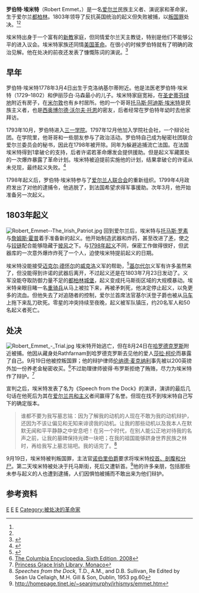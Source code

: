 {{Infobox military person
|name='''Robert Emmet'''
|lived=1778年3月4日 - 1803年9月20日
|image= [[Image:Robert_Emmet_-_Project_Gutenberg_13112.png|250px]]
|caption=
|birth place=克洛纳基尔蒂附近
|death place=都柏林托马斯街
|allegiance=[[爱尔兰人联合会|爱尔兰人联合会]] 
|branch=
|serviceyears=1793-1803
|rank=指挥官
|unit=
|commands=
|battles=[[1798年起义|1798年起义]] <br> [[1803年爱尔兰人起义|1803年爱尔兰人起义]]
|awards=
|relations=[[托马斯·阿迪斯·埃米特|托马斯·阿迪斯·埃米特]]
|laterwork=
}}'''罗伯特·埃米特'''（Robert Emmet，{{bd|1778年|3月4日|1803年|9月20日}}）是一名[[爱尔兰|爱尔兰]]民族主义者、演说家和革命家，生于爱尔兰[[都柏林|都柏林]]。1803年领导了反抗英国统治的起义但失败被捕，以[[叛国罪|叛国罪]]处决。<ref name="Triskelle"/><ref name="Emmet Society"/> 

埃米特出身于一个富有的[[新教|新教]]家庭，但同情爱尔兰天主教徒，特别是他们不能够公平的进入议会。埃米特家族还同情[[美国革命|美国革命]]。在很小的时候罗伯特就有了明确的政治见解。他在处决的前夜还发表了慷慨陈词的演说。<ref name="Emmet Society">{{cite web |url=http://www.emmetsociety.org/JoshuaMacvey.htm |title=Robert Emmet: Beliefs in the Arena By:''Joshua Allen MacVey'' |publisher='''The Robert Emmet Society''' |year=2010 |accessdate=6 October 2010 |deadurl=yes |archiveurl=https://web.archive.org/web/20110311123351/http://www.emmetsociety.org/JoshuaMacvey.htm |archivedate=2011年3月11日 }}</ref>

==早年==
罗伯特·埃米特1778年3月4日出生于克洛纳基尔蒂附近。他是法医老罗伯特·埃米特（1729–1802）和伊丽莎白·马森最小的儿子。埃米特家庭宽裕，在[[圣史蒂芬绿地|圣史蒂芬绿地]]附近有房子，在[[米尔敦_(都柏林)|米尔敦]]也有乡村居所。他的一个哥哥[[托马斯·阿迪斯·埃米特|托马斯·阿迪斯·埃米特]]是民族主义者，也是[[沃尔夫·托恩|西奥博尔德·沃尔夫·托恩]]的密友，后者经常在罗伯特年幼时去他家拜访。

1793年10月，罗伯特进入[[三一学院_(都柏林)|三一学院]]。1797年12月他加入学院社会社，一个辩论社团。在学院里，他哥哥和一些朋友参与了政治活动。罗伯特自己成为秘密社团联合爱尔兰委员会的秘书，因此在1798年被开除。同年为躲避追捕流亡法国。在法国埃米特得到1拿破仑的支持，后者许诺若革命爆发会提供援助。但是起义军藏匿处的一次爆炸暴露了革命计划。埃米特被迫提前实施他的计划，结果拿破仑的许诺从未兑现，最终起义失败。<ref name="Triskelle">{{cite web |url=http://www.triskelle.eu/history/rebellionof1803.php?index=060.070 |title=The Emmet Rebellion |publisher=Triskelle |year=2010 |accessdate=6 October 2010 |archive-date=2010-12-31 |archive-url=https://web.archive.org/web/20101231152052/http://www.triskelle.eu/history/rebellionof1803.php?index=060.070 |dead-url=no }}</ref>

1798年起义后，罗伯特·埃米特参与了[[爱尔兰人联合会|爱尔兰人联合会]]的重新组织。1799年4月政府发出了对他的逮捕令，他逃脱了，到法国希望求得军事援助。次年3月，他开始准备另一次起义。

==1803年起义==
[[File:Robert_Emmet--The_Irish_Patriot.jpg|thumb]]
回到爱尔兰后，埃米特与[[托马斯·罗素_(起义者)|托马斯·罗素]]与[[詹姆斯·霍普_(爱尔兰)|詹姆斯·霍普]]着手准备新的起义。他开始制造武器和炸药，甚至改进了[[矛|矛]]，使之与[[铰链|铰链]]配合能够隐藏于[[披风|披风]]之下。与[[1798年爱尔兰起义|1798年起义]]不同，保密工作做得很好，但武器库的一次意外爆炸炸死了一个人，迫使埃米特提前起义的日期。

埃米特没能接受[[迈克尔·德怀尔|迈克尔·德怀尔]]的[[威克洛|威克洛]]义军的帮助，<ref>{{cite web |url=http://www.pgil-eirdata.org/html/pgil_datasets/authors/e/Emmet,Robert/life.htm |title=Robert Emmet |publisher=Princess Grace Irish Library (Monaco) |year=2010 |accessdate=6 October 2010}}</ref>[[基尔代尔|基尔代尔]]义军有许多虽然来了，但没能得到许诺的武器后离开，不过起义还是在1803年7月23日发动了。义军没能夺取防御力量不足的[[都柏林城堡|都柏林城堡]]，起义变成托马斯街区域的大规模暴动。埃米特亲眼目睹一名[[重骑兵|重骑兵]]从马上被拉下来，再被矛刺死，他决定停止起义，以免更多的流血。但他失去了对追随者的控制，爱尔兰首席法官基尔沃登子爵也被从[[马车|马车]]上拖下来乱刀砍死。零星的冲突持续至夜晚，起义被军队镇压，约20名军人和50名起义者死亡。

==处决==
[[File:Robert_Emmet_-_Trial.jpg|thumb]]
埃米特开始逃亡，但在8月24日在[[哈罗德克罗斯|哈罗德克罗斯]]附近被捕。他因从藏身处Rathfarnam到哈罗德克罗斯去见他的爱人[[莎拉·柯伦|莎拉·柯伦]]而暴露了自己。9月19日他被控叛国罪；他的辩护律师[[伦纳德·麦克纳利|伦纳德·麦克纳利]]事先被以200英镑外加一份养老金秘密收买。<ref>[http://www.encyclopedia.com/topic/Robert_Emmet.aspx The Columbia Encyclopedia, Sixth Edition, 2008]</ref>不过助理律师彼得·布罗斯拒绝了贿赂，尽力为埃米特作了辩护。<ref>[http://www.pgil-eirdata.org/html/pgil_datasets/authors/e/Emmet,Robert/life.htm Princess Grace Irish Library, Monaco]</ref>

宣判之后，埃米特发表了名为《Speech from the Dock》的演讲，演讲的最后几句话在他死后为其在[[爱尔兰共和主义|爱尔兰共和主义]]者间赢得了名誉。但现在找不到埃米特自己写下的确定版本。

<blockquote>谁都不要为我写墓志铭：因为了解我的动机的人现在不敢为我的动机辩护，还因为不该让偏见和无知来诽谤我的动机。让我的那些动机以及我本人在默默无闻和平平静静之中安息吧！在另一个时代，在别人能公正地对待我的名声之前，让我的墓碑保持光碑一块吧；在我的祖国能够跻身世界民族之林时，再给我写上墓志铭吧。我的话完了。<ref>''Speeches from the Dock,'' T.D., A.M., and D.B. Sullivan, Re Edited by Seán Ua Cellaigh, M.H. Gill & Son, Dublin, 1953 pg.60</ref></blockquote>

9月19日，埃米特被判叛国罪，主法官[[约翰·托勒_(第一代诺伯里伯爵)|诺伯里伯爵]]要求将埃米特[[掛拉分|绞首、剖腹和分尸]]。第二天埃米特被处决于托马斯街，死后又遭斩首。<ref>http://homepage.tinet.ie/~seanjmurphy/irhismys/emmet.htm
</ref>他的许多亲朋，包括那些未参与起义的人也遭到逮捕，人们因惧怕被捕而不敢出来为他们辩护。

==参考资料==
{{reflist}}

{{Authority control}}
[[Category:愛爾蘭聖公宗教徒|E]]
[[Category:爱尔兰革命家|E]]
[[Category:被英式车裂处决者|E]]
[[Category:被处决的革命家|Category:被处决的革命家]]